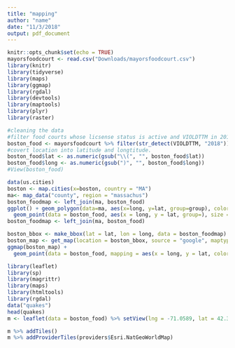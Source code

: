 ```yaml
---
title: "mapping"
author: "name"
date: "11/3/2018"
output: pdf_document
---
```


```r
knitr::opts_chunk$set(echo = TRUE)
mayorsfoodcourt <- read.csv("Downloads/mayorsfoodcourt.csv")
library(knitr)
library(tidyverse)
library(maps)
library(ggmap)
library(rgdal)
library(devtools)
library(maptools)
library(plyr)
library(raster)
```


```r
#cleaning the data
#filter food courts whose licsense status is active and VIOLDTTM in 2018.
boston_food <- mayorsfoodcourt %>% filter(str_detect(VIOLDTTM, "2018")) %>% filter(LICSTATUS=="Active") %>% separate(Location, c("lat","long"),",") %>% filter(!is.na(long) & !is.na(lat))
#covert location into latitude and longtitude. 
boston_food$lat <- as.numeric(gsub("\\(", "", boston_food$lat))
boston_food$long <- as.numeric(gsub(")", "", boston_food$long))
#View(boston_food)

```



```r
data(us.cities)
boston <- map.cities(x=boston, country = "MA")
ma<- map_data("county", region = "massachus")
boston_foodmap <- left_join(ma, boston_food)
ggplot() + geom_polygon(data=ma, aes(x=long, y=lat, group=group), color = "cornsilk", fill = "cadetblue") +  
  geom_point(data = boston_food, aes(x = long, y = lat, group=), size = 5) + coord_fixed(1.3)
boston_foodmap <- left_join(ma, boston_food)


```

```r
boston_bbox <- make_bbox(lat = lat, lon = long, data = boston_foodmap)
boston_map <- get_map(location = boston_bbox, source = "google", maptype = "hybrid")
ggmap(boston_map) + 
  geom_point(data = boston_food, mapping = aes(x = long, y = lat, color= ViolStatus))


```

```r
library(leaflet)
library(sp)
library(magrittr)
library(maps)
library(htmltools)
library(rgdal)
data("quakes")
head(quakes)
m <- leaflet(data = boston_food) %>% setView(lng = -71.0589, lat = 42.3601, zoom = 12) %>% addMarkers(~long, ~lat, popup = ~as.character(businessName), label = ~as.character(businessName))

m %>% addTiles()
m %>% addProviderTiles(providers$Esri.NatGeoWorldMap)



```

